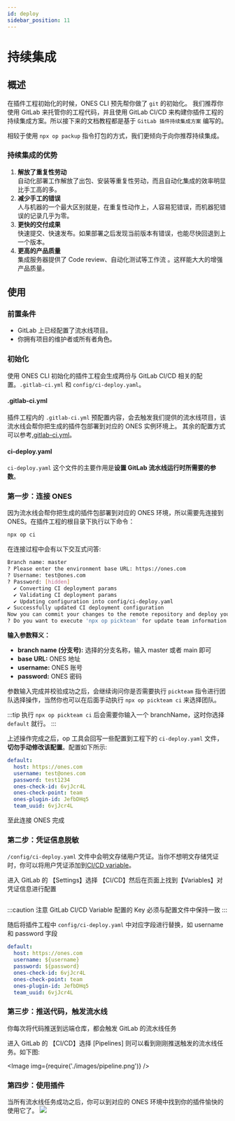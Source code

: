 ```yaml
---
id: deploy
sidebar_position: 11
---
```


# 持续集成

## 概述

在插件工程初始化的时候，ONES CLI 预先帮你做了 `git` 的初始化。 我们推荐你使用 GitLab 来托管你的工程代码，并且使用 GitLab CI/CD 来构建你插件工程的持续集成方案。所以接下来的文档教程都是基于 `GitLab 插件持续集成方案` 编写的。

相较于使用 `npx op packup` 指令打包的方式，我们更倾向于向你推荐持续集成。

### 持续集成的优势

1. **解放了重复性劳动**  
   自动化部署工作解放了出包、安装等重复性劳动，而且自动化集成的效率明显比手工高的多。
2. **减少手工的错误**  
   人与机器的一个最大区别就是，在重复性动作上，人容易犯错误，而机器犯错误的记录几乎为零。
3. **更快的交付成果**  
   快速提交、快速发布。如果部署之后发现当前版本有错误，也能尽快回退到上一个版本。
4. **更高的产品质量**  
   集成服务器提供了 Code review、自动化测试等工作流 。这样能大大的增强产品质量。

## 使用

### 前置条件

- GitLab 上已经配置了流水线项目。
- 你拥有项目的维护者或所有者角色。

### 初始化

使用 ONES CLI 初始化的插件工程会生成两份与 GitLab CI/CD 相关的配置。`.gitlab-ci.yml` 和 `config/ci-deploy.yaml`。

#### .gitlab-ci.yml

插件工程内的 `.gitlab-ci.yml` 预配置内容，会去触发我们提供的流水线项目，该流水线会帮你把生成的插件包部署到对应的 ONES 实例环境上。 其余的配置方式可以参考[.gitlab-ci.yml](https://docs.gitlab.cn/jh/ci/yaml/gitlab_ci_yaml.html)。

#### ci-deploy.yaml

`ci-deploy.yaml` 这个文件的主要作用是**设置 GitLab 流水线运行时所需要的参数**。

### 第一步：连接 ONES

因为流水线会帮你把生成的插件包部署到对应的 ONES 环境，所以需要先连接到 ONES。在插件工程的根目录下执行以下命令：

```bash
npx op ci
```

在连接过程中会有以下交互式问答:

```bash
Branch name: master
? Please enter the environment base URL: https://ones.com
? Username: test@ones.com
? Password: [hidden]
  ✔ Converting CI deployment params
  ✔ Validating CI deployment params
  ✔ Updating configuration into config/ci-deploy.yaml
✔ Successfully updated CI deployment configuration
Now you can commit your changes to the remote repository and deploy your project
? Do you want to execute 'npx op pickteam' for update team information into config file? (Y/n)
```

**输入参数释义：**

- **branch name (分支号):** 选择的分支名称，输入 master 或者 main 即可
- **base URL:** ONES 地址
- **username:** ONES 账号
- **password:** ONES 密码

参数输入完成并校验成功之后，会继续询问你是否需要执行 `pickteam` 指令进行团队选择操作，当然你也可以在后面手动执行 `npx op pickteam ci` 来选择团队。

:::tip
执行 `npx op pickteam ci` 后会需要你输入一个 branchName，这时你选择 `default` 就行。
:::

上述操作完成之后，op 工具会回写一些配置到工程下的 `ci-deploy.yaml` 文件，**切勿手动修改该配置**。配置如下所示:

```yaml title="/config/ci-deploy.yaml"
default:
  host: https://ones.com
  username: test@ones.com
  password: test1234
  ones-check-id: 6vjJcr4L
  ones-check-point: team
  ones-plugin-id: JefbDHq5
  team_uuid: 6vjJcr4L
```

至此连接 ONES 完成

### 第二步：凭证信息脱敏

`/config/ci-deploy.yaml` 文件中会明文存储用户凭证。当你不想明文存储凭证时，你可以将用户凭证添加到[CI/CD variable](https://gitlab.plugins.myones.net/help/ci/variables/index.md#add-a-cicd-variable-to-a-project)。

进入 GitLab 的 【Settings】选择 【CI/CD】然后在页面上找到【Variables】对凭证信息进行配置

<p>
  <Image img={require('./images/variable.png')} />
</p>

:::caution 注意
GitLab CI/CD Variable 配置的 Key 必须与配置文件中保持一致
:::

随后将插件工程中 `config/ci-deploy.yaml` 中对应字段进行替换，如 username 和 password 字段

```yaml title="ci-deploy.yaml"
default:
  host: https://ones.com
  username: ${username}
  password: ${password}
  ones-check-id: 6vjJcr4L
  ones-check-point: team
  ones-plugin-id: JefbDHq5
  team_uuid: 6vjJcr4L
```

### 第三步：推送代码，触发流水线

你每次将代码推送到远端仓库，都会触发 GitLab 的流水线任务

进入 GitLab 的 【CI/CD】选择 [Pipelines] 则可以看到刚刚推送触发的流水线任务。如下图:

<Image img={require('./images/pipeline.png')} />

### 第四步：使用插件

当所有流水线任务成功之后，你可以到对应的 ONES 环境中找到你的插件愉快的使用它了。
![](./images/ci-plugin-zh.png)
